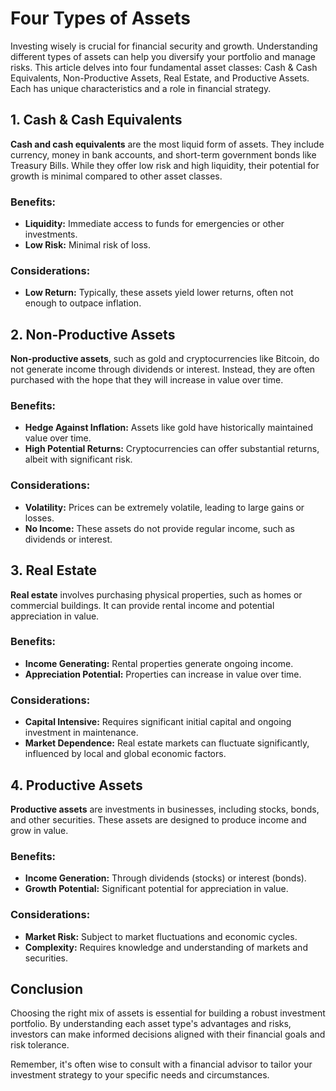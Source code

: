# Four Types of Assets

Investing wisely is crucial for financial security and growth. Understanding different types of assets can help you diversify your portfolio and manage risks. This article delves into four fundamental asset classes: Cash & Cash Equivalents, Non-Productive Assets, Real Estate, and Productive Assets. Each has unique characteristics and a role in financial strategy.

## 1. Cash & Cash Equivalents

**Cash and cash equivalents** are the most liquid form of assets. They include currency, money in bank accounts, and short-term government bonds like Treasury Bills. While they offer low risk and high liquidity, their potential for growth is minimal compared to other asset classes.

### Benefits:
- **Liquidity:** Immediate access to funds for emergencies or other investments.
- **Low Risk:** Minimal risk of loss.

### Considerations:
- **Low Return:** Typically, these assets yield lower returns, often not enough to outpace inflation.

## 2. Non-Productive Assets

**Non-productive assets**, such as gold and cryptocurrencies like Bitcoin, do not generate income through dividends or interest. Instead, they are often purchased with the hope that they will increase in value over time.

### Benefits:
- **Hedge Against Inflation:** Assets like gold have historically maintained value over time.
- **High Potential Returns:** Cryptocurrencies can offer substantial returns, albeit with significant risk.

### Considerations:
- **Volatility:** Prices can be extremely volatile, leading to large gains or losses.
- **No Income:** These assets do not provide regular income, such as dividends or interest.

## 3. Real Estate

**Real estate** involves purchasing physical properties, such as homes or commercial buildings. It can provide rental income and potential appreciation in value.

### Benefits:
- **Income Generating:** Rental properties generate ongoing income.
- **Appreciation Potential:** Properties can increase in value over time.

### Considerations:
- **Capital Intensive:** Requires significant initial capital and ongoing investment in maintenance.
- **Market Dependence:** Real estate markets can fluctuate significantly, influenced by local and global economic factors.

## 4. Productive Assets

**Productive assets** are investments in businesses, including stocks, bonds, and other securities. These assets are designed to produce income and grow in value.

### Benefits:
- **Income Generation:** Through dividends (stocks) or interest (bonds).
- **Growth Potential:** Significant potential for appreciation in value.

### Considerations:
- **Market Risk:** Subject to market fluctuations and economic cycles.
- **Complexity:** Requires knowledge and understanding of markets and securities.

## Conclusion

Choosing the right mix of assets is essential for building a robust investment portfolio. By understanding each asset type's advantages and risks, investors can make informed decisions aligned with their financial goals and risk tolerance.

Remember, it's often wise to consult with a financial advisor to tailor your investment strategy to your specific needs and circumstances.